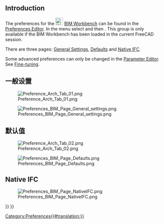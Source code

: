<languages/>

{{Docnav
|[[BIM_TogglePanels|TogglePanels]]
|[[Native_IFC|Native IFC]]
|[[BIM_Workbench|BIM]]
|IconL=BIM_TogglePanels.svg
|IconR=
|IconC=Workbench_BIM.svg
}}

{{TOCright}}

== Introduction ==

The preferences for the [[Image:Workbench_BIM.svg|24px]] [[BIM_Workbench|BIM Workbench]] can be found in the [[Preferences Editor|Preferences Editor]]. In the menu select {{MenuCommand|Edit → Preferences}} and then {{MenuCommand|[[Image:Workbench_BIM.svg|16px]] BIM}}. This group is only available if the BIM Workbench has been loaded in the current FreeCAD session.

There are three pages: [[#General_Settings|General Settings]], [[#Defaults|Defaults]] and [[#Native_IFC|Native IFC]].

Some advanced preferences can only be changed in the [[Std_DlgParameter|Parameter Editor]]. See [[Fine-tuning#BIM_Workbench|Fine-tuning]].

<span id="General_Settings"></span>
<div class="mw-translate-fuzzy">
== 一般设置 ==
[[File:Preference Arch Tab 01.png]]
</div>

[[Image:Preferences_BIM_Page_General_settings.png]]

<span id="Defaults"></span>
<div class="mw-translate-fuzzy">
== 默认值 ==
[[File:Preference Arch Tab 02.png]]
</div>

[[Image:Preferences_BIM_Page_Defaults.png]]

== Native IFC ==

[[Image:Preferences_BIM_Page_NativeIFC.png]]


{{Docnav
|[[BIM_TogglePanels|TogglePanels]]
|[[Native_IFC|Native IFC]]
|[[BIM_Workbench|BIM]]
|IconL=BIM_TogglePanels.svg
|IconR=
|IconC=Workbench_BIM.svg
}}

{{BIM_Tools_navi{{#translation:}}}}
{{Userdocnavi{{#translation:}}}}
[[Category:Preferences{{#translation:}}]]